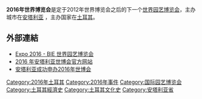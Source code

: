 {{多個問題|
{{expand|time=2013-11-28T04:12:00+00:00}}
{{unreferenced|time=2013-11-28T04:12:00+00:00}}
{{update|time=2013-11-28T04:12:00+00:00}}
}}
{{Infobox World's Fair
| box_width       = 
| class           = 園藝
| category        = 
| image           = 
| image_width     = 
| caption         = 
| year            = 2016年
| name            = 2016年世界博覽會	
| motto           = 
| building        = 
| area            = 
| invent          = 
| visitors        = 
| organized       = 
| cnt             = 
| org             = 
| biz             = 
| country         = {{TUR}}
| city            = [[安塔利亚|安塔利亚]]
| venue           = 
| coord           = 
| cand            = 
| award           = 
| open            =  
| close           = 
| prevexpo        = [[荷蘭國際園藝博覽會|2012年芙蘿莉雅蝶園藝博覽會]]
| prevcity        = [[芬洛|芬洛]]
| nextexpo        = [[2017年世界博覽會|2017年世界園藝博覽會]]
| nextcity        = [[德國|德國]]
| suppl           = 
| prevsuppl       = [[2012年世界博覽會|2012年世界博覽會]] 
| prevsupcity     = [[麗水市_(韓國)|麗水]] 
| nextsuppl       = [[2017年世界博覽會|2017年世界博覽會]] 
| nextsupcity     = [[阿斯塔納|阿斯塔納]] 
| prevunho        = [[2015年世界博覽會|2015年世界博覽會]]
| prevunhocity    = [[米蘭|米蘭]]
| nextunho        = [[2020年世界博覽會|2020年世界博覽會]]
| nextunhocity    = [[杜拜|杜拜]]
| simuni          = 
| simspe          = 
| simhor          = 
| simoth          = 
| website         = 
}}

'''2016年世界博览会'''是定于2012年世界博览会之后的下一个[[世界园艺博览会|世界园艺博览会]]，主办城市在[[安塔利亚|安塔利亚]] ，主办国家在[[土耳其|土耳其]]。
== 外部連結 ==
* [http://www.bie-paris.org/site/en/2016-antalya Expo 2016 - BIE 世界园艺博览会]{{Wayback|url=http://www.bie-paris.org/site/en/2016-antalya |date=20180306174343 }}
* [http://www.expo2016antalya.com 2016 年安塔利亚世博会官方网站]{{Wayback|url=http://www.expo2016antalya.com/ |date=20161002201315 }}
* [http://www.hurriyetdailynews.com/h.php?news=expo-2016-antalyada-2009-09-17 安塔利亚成功申办2016年世博会]{{Wayback|url=http://www.hurriyetdailynews.com/h.php?news=expo-2016-antalyada-2009-09-17 |date=20190912100510 }}

{{國際博覽會}}
{{Turkey-stub}}

[[Category:2016年土耳其|Category:2016年土耳其]]
[[Category:2016年事件|Category:2016年事件]]
[[Category:国际园艺博览会|Category:国际园艺博览会]]
[[Category:土耳其經濟史|Category:土耳其經濟史]]
[[Category:土耳其文化史|Category:土耳其文化史]]
[[Category:安塔利亚省|Category:安塔利亚省]]